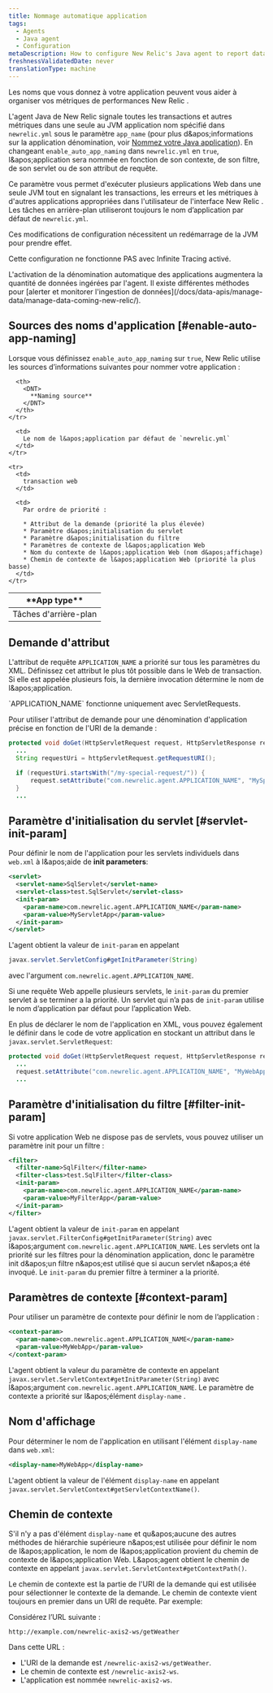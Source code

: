 ```yaml
---
title: Nommage automatique application
tags:
  - Agents
  - Java agent
  - Configuration
metaDescription: How to configure New Relic's Java agent to report data for individual web apps to their own application in APM.
freshnessValidatedDate: never
translationType: machine
---
```


Les noms que vous donnez à votre application peuvent vous aider à organiser vos métriques de performances New Relic .

L&apos;agent Java de New Relic signale toutes les transactions et autres métriques dans une seule au JVM application nom spécifié dans `newrelic.yml` sous le paramètre `app_name` (pour plus d&amp;apos;informations sur la application dénomination, voir [Nommez votre Java application](/docs/agents/java-agent/configuration/name-your-java-application)). En changeant `enable_auto_app_naming` dans `newrelic.yml` en `true`, l&amp;apos;application sera nommée en fonction de son contexte, de son filtre, de son servlet ou de son attribut de requête.

Ce paramètre vous permet d&apos;exécuter plusieurs applications Web dans une seule JVM tout en signalant les transactions, les erreurs et les métriques à d&apos;autres applications appropriées dans l&apos;utilisateur de l&apos;interface New Relic . Les tâches en arrière-plan utiliseront toujours le nom d’application par défaut de `newrelic.yml`.

<Callout variant="important">
  Ces modifications de configuration nécessitent un redémarrage de la JVM pour prendre effet.

  Cette configuration ne fonctionne PAS avec Infinite Tracing activé.
</Callout>

<Callout variant="caution">
  L&apos;activation de la dénomination automatique des applications augmentera la quantité de données ingérées par l&apos;agent. Il existe différentes méthodes pour [alerter et monitorer l&apos;ingestion de données](/docs/data-apis/manage-data/manage-data-coming-new-relic/).
</Callout>

## Sources des noms d&apos;application [#enable-auto-app-naming]

Lorsque vous définissez `enable_auto_app_naming` sur `true`, New Relic utilise les sources d’informations suivantes pour nommer votre application :

<table>
  <thead>
    <tr>
      <th width={150}>
        <DNT>
          **App type**
        </DNT>
      </th>

      <th>
        <DNT>
          **Naming source**
        </DNT>
      </th>
    </tr>
  </thead>

  <tbody>
    <tr>
      <td>
        Tâches d&apos;arrière-plan
      </td>

      <td>
        Le nom de l&apos;application par défaut de `newrelic.yml`
      </td>
    </tr>

    <tr>
      <td>
        transaction web
      </td>

      <td>
        Par ordre de priorité :

        * Attribut de la demande (priorité la plus élevée)
        * Paramètre d&apos;initialisation du servlet
        * Paramètre d&apos;initialisation du filtre
        * Paramètres de contexte de l&apos;application Web
        * Nom du contexte de l&apos;application Web (nom d&apos;affichage)
        * Chemin de contexte de l&apos;application Web (priorité la plus basse)
      </td>
    </tr>
  </tbody>
</table>

## Demande d&apos;attribut

L&apos;attribut de requête `APPLICATION_NAME` a priorité sur tous les paramètres du XML. Définissez cet attribut le plus tôt possible dans le Web de transaction. Si elle est appelée plusieurs fois, la dernière invocation détermine le nom de l&amp;apos;application.

<Callout variant="tip">
  `APPLICATION_NAME` fonctionne uniquement avec ServletRequests.
</Callout>

Pour utiliser l&apos;attribut de demande pour une dénomination d&apos;application précise en fonction de l&apos;URI de la demande :

```java
protected void doGet(HttpServletRequest request, HttpServletResponse response) throws ServletException, IOException {
  ...
  String requestUri = httpServletRequest.getRequestURI();

  if (requestUri.startsWith("/my-special-request/")) {
      request.setAttribute("com.newrelic.agent.APPLICATION_NAME", "MySpecialWebApp");
  }
  ...
```

## Paramètre d&apos;initialisation du servlet [#servlet-init-param]

Pour définir le nom de l&apos;application pour les servlets individuels dans `web.xml` à l&amp;apos;aide de <DNT>**init parameters**</DNT>:

```xml
<servlet>
  <servlet-name>SqlServlet</servlet-name>
  <servlet-class>test.SqlServlet</servlet-class>
  <init-param>
    <param-name>com.newrelic.agent.APPLICATION_NAME</param-name>
    <param-value>MyServletApp</param-value>
  </init-param>
</servlet>
```

L&apos;agent obtient la valeur de `init-param` en appelant

```java
javax.servlet.ServletConfig#getInitParameter(String)
```

avec l&apos;argument `com.newrelic.agent.APPLICATION_NAME`.

Si une requête Web appelle plusieurs servlets, le `init-param` du premier servlet à se terminer a la priorité. Un servlet qui n’a pas de `init-param` utilise le nom d’application par défaut pour l’application Web.

En plus de déclarer le nom de l&apos;application en XML, vous pouvez également le définir dans le code de votre application en stockant un attribut dans le `javax.servlet.ServletRequest`:

```java
protected void doGet(HttpServletRequest request, HttpServletResponse response) throws ServletException, IOException {
  ...
  request.setAttribute("com.newrelic.agent.APPLICATION_NAME", "MyWebApp");
  ...
```

## Paramètre d&apos;initialisation du filtre [#filter-init-param]

Si votre application Web ne dispose pas de servlets, vous pouvez utiliser un paramètre init pour un filtre :

```xml
<filter>
  <filter-name>SqlFilter</filter-name>
  <filter-class>test.SqlFilter</filter-class>
  <init-param>
    <param-name>com.newrelic.agent.APPLICATION_NAME</param-name>
    <param-value>MyFilterApp</param-value>
  </init-param>
</filter>
```

L&apos;agent obtient la valeur de `init-param` en appelant `javax.servlet.FilterConfig#getInitParameter(String)` avec l&amp;apos;argument `com.newrelic.agent.APPLICATION_NAME`. Les servlets ont la priorité sur les filtres pour la dénomination application, donc le paramètre init d&amp;apos;un filtre n&amp;apos;est utilisé que si aucun servlet n&amp;apos;a été invoqué. Le `init-param` du premier filtre à terminer a la priorité.

## Paramètres de contexte [#context-param]

Pour utiliser un paramètre de contexte pour définir le nom de l’application :

```xml
<context-param>
  <param-name>com.newrelic.agent.APPLICATION_NAME</param-name>
  <param-value>MyWebApp</param-value>
</context-param>
```

L&apos;agent obtient la valeur du paramètre de contexte en appelant `javax.servlet.ServletContext#getInitParameter(String)` avec l&amp;apos;argument `com.newrelic.agent.APPLICATION_NAME`. Le paramètre de contexte a priorité sur l&amp;apos;élément `display-name` .

## Nom d&apos;affichage

Pour déterminer le nom de l&apos;application en utilisant l&apos;élément `display-name` dans `web.xml`:

```xml
<display-name>MyWebApp</display-name>
```

L&apos;agent obtient la valeur de l&apos;élément `display-name` en appelant `javax.servlet.ServletContext#getServletContextName()`.

## Chemin de contexte

S&apos;il n&apos;y a pas d&apos;élément `display-name` et qu&amp;apos;aucune des autres méthodes de hiérarchie supérieure n&amp;apos;est utilisée pour définir le nom de l&amp;apos;application, le nom de l&amp;apos;application provient du chemin de contexte de l&amp;apos;application Web. L&amp;apos;agent obtient le chemin de contexte en appelant `javax.servlet.ServletContext#getContextPath()`.

Le chemin de contexte est la partie de l&apos;URI de la demande qui est utilisée pour sélectionner le contexte de la demande. Le chemin de contexte vient toujours en premier dans un URI de requête. Par exemple:

Considérez l’URL suivante :

```
http://example.com/newrelic-axis2-ws/getWeather
```

Dans cette URL :

* L&apos;URI de la demande est `/newrelic-axis2-ws/getWeather`.
* Le chemin de contexte est `/newrelic-axis2-ws`.
* L&apos;application est nommée `newrelic-axis2-ws`.